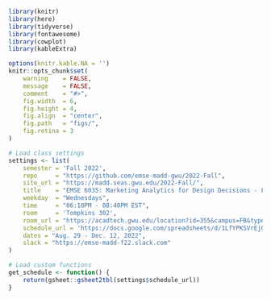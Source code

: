 
```r
library(knitr)
library(here)
library(tidyverse)
library(fontawesome)
library(cowplot)
library(kableExtra)

options(knitr.kable.NA = '')
knitr::opts_chunk$set(
    warning    = FALSE,
    message    = FALSE,
    comment    = "#>",
    fig.width  = 6,
    fig.height = 4,
    fig.align  = "center",
    fig.path   = "figs/",
    fig.retina = 3
)

# Load class settings
settings <- list(
    semester = 'Fall 2022',
    repo     = "https://github.com/emse-madd-gwu/2022-Fall",
    site_url = "https://madd.seas.gwu.edu/2022-Fall/",
    title    = "EMSE 6035: Marketing Analytics for Design Decisions - Fall 2022",
    weekday  = "Wednesdays",
    time     = "06:10PM - 08:40PM EST",
    room     = 'Tompkins 302',
    room_url = "https://acadtech.gwu.edu/location?id=355&campus=FB&type=building&selection=22",
    schedule_url = 'https://docs.google.com/spreadsheets/d/1LfYPKSVrEjORiWW3i4bNYvFjUOmdaxDU5C_s7YMv5oU/edit?usp=sharing',
    dates = "Aug. 29 - Dec. 12, 2022",
    slack = "https://emse-madd-f22.slack.com"
)

# Load custom functions
get_schedule <- function() {
    return(gsheet::gsheet2tbl(settings$schedule_url))
}
```
